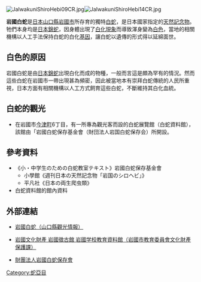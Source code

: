 [[File:JaIwakuniShiroHebi09CR.jpg|thumb]][[File:JaIwakuniShiroHebi14CR.jpg|thumb]]

'''岩國白蛇'''是[[日本|日本]][[山口縣|山口縣]][[岩國市|岩國市]]所存育的獨特[[白蛇|白蛇]]，是日本國家指定的[[天然記念物|天然記念物]]。牠們本身均是[[日本錦蛇|日本錦蛇]]，因身體出現了[[白化症|白化現象]]而導致渾身變為[[白色|白色]]，當地的相關機構以人工手法保持白蛇的白化[[基因|基因]]，讓白蛇以遺傳的形式得以延綿面世。

==白色的原因==
岩國白蛇是由[[日本錦蛇|日本錦蛇]]出現白化而成的物種，一般而言這是頗為罕有的情況。然而這些白蛇在岩國市一帶出現甚為頻密，因此被當地本有崇拜白蛇傳統的人民所重視，日本方面有相關機構以人工方式飼育這些白蛇，不斷維持其白化血統。

==白蛇的觀光==
*在岩國市[[今津町|今津町]]6丁目，有一所專為觀光客而設的白蛇展覽館（白蛇資料館），該館由「岩國白蛇保存基金會（財団法人岩国白蛇保存会）所開設。


==參考資料==
*《小・中学生のための白蛇教室テキスト》岩國白蛇保存基金會
**小學館《週刊日本の天然記念物「岩国のシロヘビ」》
**平凡社《日本の両生爬虫類》
*白蛇資料館的館內資料

==外部連結==
*{{ja}}[http://www.oidemase.or.jp/db/a/detail.php?id_num=35208aa0000000847 岩國白蛇（山口縣觀光情報）] {{Wayback|url=http://www.oidemase.or.jp/db/a/detail.php?id_num=35208aa0000000847 |date=20090303233938 }}
*{{ja}}[http://www.city.iwakuni.yamaguchi.jp/cgi-bin/odb-get.exe?WIT_Template=AC020000&Cc=7d63120e37122a4&DM=jopvfzptijjjxbub&TSW= 岩國文化財產 岩國徵古館 岩國学校教育資料館（岩國市教育委員會文化財產保護課）]{{dead link|date=2017年12月 |bot=InternetArchiveBot |fix-attempted=yes }}
*{{ja}}[http://www.shirohebi.com/ 財團法人岩國白蛇保存會] {{Wayback|url=http://www.shirohebi.com/ |date=20090106001109 }}
{{snake-stub}}
[[Category:蛇亞目|Category:蛇亞目]]